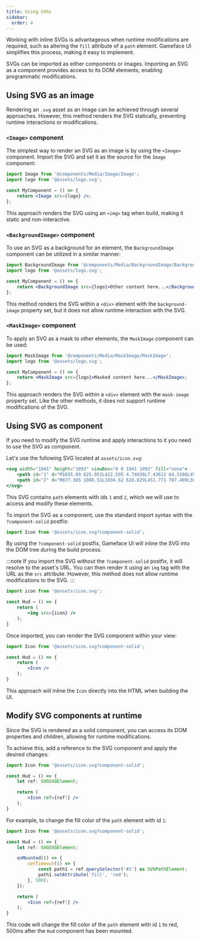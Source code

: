 ---
title: Using SVGs
sidebar:
  order: 4
---

Working with inline SVGs is advantageous when runtime modifications are required, such as altering the `fill` attribute of a `path` element. Gameface UI simplifies this process, making it easy to implement.

SVGs can be imported as either components or images. Importing an SVG as a component provides access to its DOM elements, enabling programmatic modifications.

## Using SVG as an image

Rendering an `.svg` asset as an image can be achieved through several approaches. However, this method renders the SVG statically, preventing runtime interactions or modifications.

### `<Image>` component

The simplest way to render an SVG as an image is by using the `<Image>` component. Import the SVG and set it as the source for the `Image` component:

```jsx
import Image from '@components/Media/Image/Image';
import logo from '@assets/logo.svg';

const MyComponent = () => {
    return <Image src={logo} />;
};
```

This approach renders the SVG using an `<img>` tag when build, making it static and non-interactive.

### `<BackgroundImage>` component

To use an SVG as a background for an element, the `BackgroundImage` component can be utilized in a similar manner:

```jsx
import BackgroundImage from '@components/Media/BackgroundImage/BackgroundImage';
import logo from '@assets/logo.svg';

const MyComponent = () => {
    return <BackgroundImage src={logo}>Other content here...</BackgroundImage>;
};
```

This method renders the SVG within a `<div>` element with the `background-image` property set, but it does not allow runtime interaction with the SVG.

### `<MaskImage>` component

To apply an SVG as a mask to other elements, the `MaskImage` component can be used:

```jsx
import MaskImage from '@components/Media/MaskImage/MaskImage';
import logo from '@assets/logo.svg';

const MyComponent = () => {
    return <MaskImage src={logo}>Masked content here...</MaskImage>;
};
```

This approach renders the SVG within a `<div>` element with the `mask-image` property set. Like the other methods, it does not support runtime modifications of the SVG.

## Using SVG as component

If you need to modify the SVG runtime and apply interactions to it you need to use the SVG as component.

Let's use the following SVG located at `assets/icon.svg`:

```jsx
<svg width="1041" height="1093" viewBox="0 0 1041 1093" fill="none">
    <path id="1" d="M1035.89 625.051L412.595 4.74938L7.43612 64.5186L450.156 706.635L1034.54 628.858L1035.89 625.051Z" fill="white" stroke="#666666" stroke-width="8"/>
    <path id="2" d="M877.305 1088.51L1034.62 628.829L451.771 707.409L384.432 1088.51L877.305 1088.51Z" fill="white" stroke="#666666" stroke-width="8"/>
</svg>
```

This SVG contains `path` elements with ids `1` and `2`, which we will use to access and modify these elements.

To import the SVG as a component, use the standard import syntax with the `?component-solid` postfix:

```jsx
import Icon from '@assets/icon.svg?component-solid';
```

By using the `?component-solid` postfix, Gameface UI will inline the SVG into the DOM tree during the build process.

:::note
If you import the SVG without the `?component-solid` postfix, it will resolve to the asset's URL. You can then render it using an `img` tag with the URL as the `src` attribute. However, this method does not allow runtime modifications to the SVG.
:::

```jsx
import icon from '@assets/icon.svg';

const Hud = () => {
    return (
        <img src={icon} />
    );
}
```

Once imported, you can render the SVG component within your view:

```jsx
import Icon from '@assets/icon.svg?component-solid';

const Hud = () => {
    return (
        <Icon />
    );
}
```

This approach will inline the `Icon` directly into the HTML when building the UI.

## Modify SVG components at runtime

Since the SVG is rendered as a solid component, you can access its DOM properties and children, allowing for runtime modifications.

To achieve this, add a reference to the SVG component and apply the desired changes:

```jsx
import Icon from '@assets/icon.svg?component-solid';

const Hud = () => {
    let ref: SVGSVGElement;

    return (
        <Icon ref={ref!} />
    );
}
```

For example, to change the fill color of the `path` element with id `1`:

```jsx
import Icon from '@assets/icon.svg?component-solid';

const Hud = () => {
    let ref: SVGSVGElement;

    onMounted(() => {
        setTimeout(() => {
            const path1 = ref.querySelector('#1') as SVGPathElement;
            path1.setAttribute('fill', 'red');
        }, 500);
    });

    return (
        <Icon ref={ref!} />
    );
}
```

This code will change the fill color of the `path` element with id `1` to red, 500ms after the `Hud` component has been mounted.
